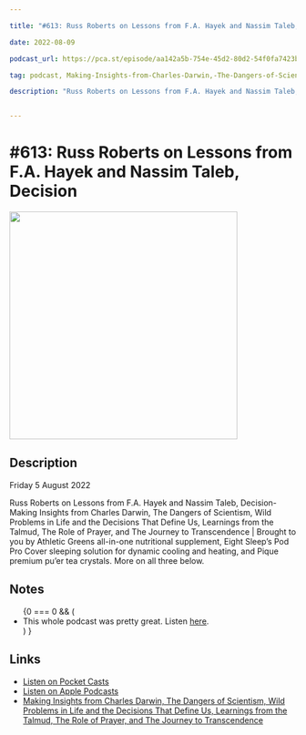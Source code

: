 ```yaml
---

title: "#613: Russ Roberts on Lessons from F.A. Hayek and Nassim Taleb, Decision — Making Insights from Charles Darwin, The Dangers of Scientism, Wild Problems in Life and the Decisions That Define Us, Learnings from the Talmud, The Role of Prayer, and The Journey to Transcendence"

date: 2022-08-09

podcast_url: https://pca.st/episode/aa142a5b-754e-45d2-80d2-54f0fa7423b0

tag: podcast, Making-Insights-from-Charles-Darwin,-The-Dangers-of-Scientism,-Wild-Problems-in-Life-and-the-Decisions-That-Define-Us,-Learnings-from-the-Talmud,-The-Role-of-Prayer,-and-The-Journey-to-Transcendence

description: "Russ Roberts on Lessons from F.A. Hayek and Nassim Taleb, Decision-Making Insights from Charles Darwin, The Dangers of Scientism, Wild Problems in Life and the Decisions That Define Us, Learnings from the Talmud, The Role of Prayer, and The Journey to Transcendence | Brought to you by Athletic Greens all-in-one nutritional supplement, Eight Sleep’s Pod Pro Cover sleeping solution for dynamic cooling and heating, and Pique premium pu’er tea crystals. More on all three below."


---
```



# #613: Russ Roberts on Lessons from F.A. Hayek and Nassim Taleb, Decision
<div style={{display: "flex", justifyContent: "center"}}>
    <Image src="https://static.pocketcasts.com/discover/images/400/046f9e00-a81a-0131-c656-723c91aeae46.jpg" width="400" height="400" />
</div>


## Description

Friday  5 August 2022

Russ Roberts on Lessons from F.A. Hayek and Nassim Taleb, Decision-Making Insights from Charles Darwin, The Dangers of Scientism, Wild Problems in Life and the Decisions That Define Us, Learnings from the Talmud, The Role of Prayer, and The Journey to Transcendence | Brought to you by Athletic Greens all-in-one nutritional supplement, Eight Sleep’s Pod Pro Cover sleeping solution for dynamic cooling and heating, and Pique premium pu’er tea crystals. More on all three below.

## Notes

<ul id="notes">
{0 === 0 && (<li>This whole podcast was pretty great. Listen <a href="https://pca.st/episode/aa142a5b-754e-45d2-80d2-54f0fa7423b0">here</a>.</li>) } 
</ul><span id="end" />
    

## Links

- [Listen on Pocket Casts](https://pca.st/episode/aa142a5b-754e-45d2-80d2-54f0fa7423b0)
- [Listen on Apple Podcasts](https://podcasts.apple.com/us/podcast/feed/id863897795)
- [Making Insights from Charles Darwin, The Dangers of Scientism, Wild Problems in Life and the Decisions That Define Us, Learnings from the Talmud, The Role of Prayer, and The Journey to Transcendence](https://tim.blog/podcast)
  